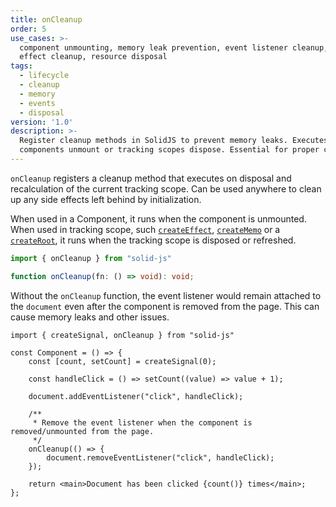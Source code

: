 ```yaml
---
title: onCleanup
order: 5
use_cases: >-
  component unmounting, memory leak prevention, event listener cleanup, side
  effect cleanup, resource disposal
tags:
  - lifecycle
  - cleanup
  - memory
  - events
  - disposal
version: '1.0'
description: >-
  Register cleanup methods in SolidJS to prevent memory leaks. Executes when
  components unmount or tracking scopes dispose. Essential for proper cleanup.
---
```


`onCleanup` registers a cleanup method that executes on disposal and recalculation of the current tracking scope.
Can be used anywhere to clean up any side effects left behind by initialization.

When used in a Component, it runs when the component is unmounted.
When used in tracking scope, such [`createEffect`](/reference/basic-reactivity/create-effect), [`createMemo`](/reference/basic-reactivity/create-memo) or a [`createRoot`](/reference/reactive-utilities/create-root), it runs when the tracking scope is disposed or refreshed.

```ts
import { onCleanup } from "solid-js"

function onCleanup(fn: () => void): void;
```

Without the `onCleanup` function, the event listener would remain attached to the `document` even after the component is removed from the page.
This can cause memory leaks and other issues.

```tsx
import { createSignal, onCleanup } from "solid-js"

const Component = () => {
	const [count, setCount] = createSignal(0);

	const handleClick = () => setCount((value) => value + 1);

	document.addEventListener("click", handleClick);

	/**
	 * Remove the event listener when the component is removed/unmounted from the page.
	 */
	onCleanup(() => {
		document.removeEventListener("click", handleClick);
	});

	return <main>Document has been clicked {count()} times</main>;
};
```
